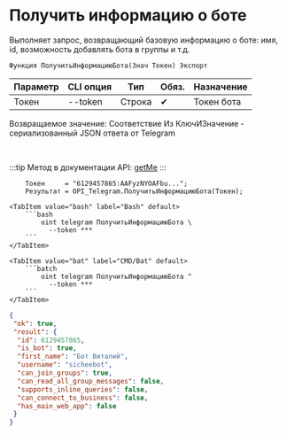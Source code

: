 ﻿---
sidebar_position: 1
description: Получить информацию о боте и другие функции для работы с Telegram в Открытом пакете интеграций - бесплатной open-source библиотеке интеграций для 1С:Предприятие 8, OneScript и CLI
keywords: [1C, 1С, 1С:Предприятие, 1С:Предприятие 8.3, API, Интеграция, Сервисы, Обмен, OneScript, CLI, Telegram]
---


# Получить информацию о боте
 Выполняет запрос, возвращающий базовую информацию о боте: имя, id, возможность добавлять бота в группы и т.д.



`Функция ПолучитьИнформациюБота(Знач Токен) Экспорт`

  | Параметр | CLI опция | Тип | Обяз. | Назначение |
  |-|-|-|-|-|
  | Токен | --token | Строка | &#x2714; | Токен бота |

  
  Возвращаемое значение:   Соответствие Из КлючИЗначение - сериализованный JSON ответа от Telegram

<br/>

:::tip
Метод в документации API: [getMe](https://core.telegram.org/bots/api#getme)
:::
<br/>



```bsl title="Пример использования для 1С:Предприятие/OneScript"
    Токен     = "6129457865:AAFyzNYOAFbu...";
    Результат = OPI_Telegram.ПолучитьИнформациюБота(Токен);
```
    

 <Tabs>
  
    <TabItem value="bash" label="Bash" default>
        ```bash
            oint telegram ПолучитьИнформациюБота \
              --token ***
        ```
    </TabItem>
  
    <TabItem value="bat" label="CMD/Bat" default>
        ```batch
            oint telegram ПолучитьИнформациюБота ^
              --token ***
        ```
    </TabItem>
</Tabs>


```json title="Результат"
{
 "ok": true,
 "result": {
  "id": 6129457865,
  "is_bot": true,
  "first_name": "Бот Виталий",
  "username": "sicheebot",
  "can_join_groups": true,
  "can_read_all_group_messages": false,
  "supports_inline_queries": false,
  "can_connect_to_business": false,
  "has_main_web_app": false
 }
}
```
